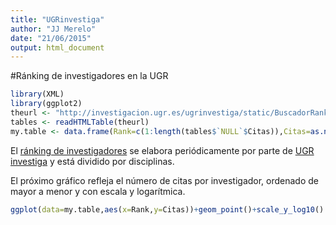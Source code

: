 ```yaml
---
title: "UGRinvestiga"
author: "JJ Merelo"
date: "21/06/2015"
output: html_document
---
```


#Ránking de investigadores en la UGR

```r
library(XML)
library(ggplot2)
theurl <- "http://investigacion.ugr.es/ugrinvestiga/static/BuscadorRanking/*/buscar?tipo=&rama_c=&disciplina_c=TELE_D&especialidad_c=&indicador=&periodo="
tables <- readHTMLTable(theurl)
my.table <- data.frame(Rank=c(1:length(tables$`NULL`$Citas)),Citas=as.numeric(as.character(tables$`NULL`$Citas)))

```

El [ránking de investigadores](http://investigacion.ugr.es/ugrinvestiga/static/BuscadorRanking/*/buscar?tipo=&rama_c=&disciplina_c=TELE_D&especialidad_c=&indicador=&periodo=) se elabora periódicamente por parte de [UGR investiga](http://investigacion.ugr.es/ugrinvestiga/) y está dividido por disciplinas.

El próximo gráfico refleja el número de citas por investigador, ordenado de mayor a menor y con escala y logarítmica.

```r
ggplot(data=my.table,aes(x=Rank,y=Citas))+geom_point()+scale_y_log10()
```

